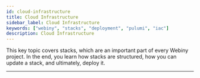 ```yaml
---
id: cloud-infrastructure
title: Cloud Infrastructure
sidebar_label: Cloud Infrastructure
keywords: ["webiny", "stacks", "deployment", "pulumi", "iac"]
description: Cloud Infrastructure
---
```



This key topic covers stacks, which are an important part of every Webiny project. In the end, you learn how stacks are structured, how you can update a stack, and ultimately, deploy it.

---


